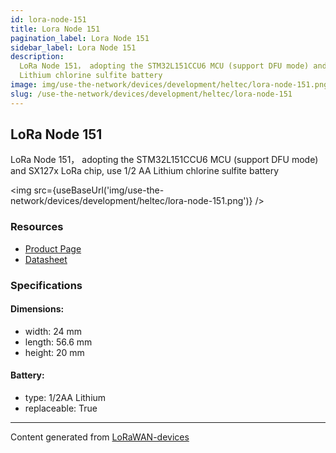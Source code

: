 ```yaml
---
id: lora-node-151
title: Lora Node 151
pagination_label: Lora Node 151
sidebar_label: Lora Node 151
description:
  LoRa Node 151， adopting the STM32L151CCU6 MCU (support DFU mode) and SX127x LoRa chip, use 1/2 AA
  Lithium chlorine sulfite battery
image: img/use-the-network/devices/development/heltec/lora-node-151.png
slug: /use-the-network/devices/development/heltec/lora-node-151
---
```



## LoRa Node 151

LoRa Node 151， adopting the STM32L151CCU6 MCU (support DFU mode) and SX127x LoRa chip, use 1/2 AA
Lithium chlorine sulfite battery

<img src={useBaseUrl('img/use-the-network/devices/development/heltec/lora-node-151.png')} />

### Resources

- [Product Page](https://heltec.org/project/lora-node-151/)
- [Datasheet](https://heltec.org/project/lora-node-151/#1552557147424-7f1ec-5c651922-b0bb9d3c-7452)

### Specifications

#### Dimensions:

- width: 24 mm
- length: 56.6 mm
- height: 20 mm

#### Battery:

- type: 1/2AA Lithium
- replaceable: True

---

Content generated from [LoRaWAN-devices](https://github.com/TheThingsNetwork/lorawan-devices)
